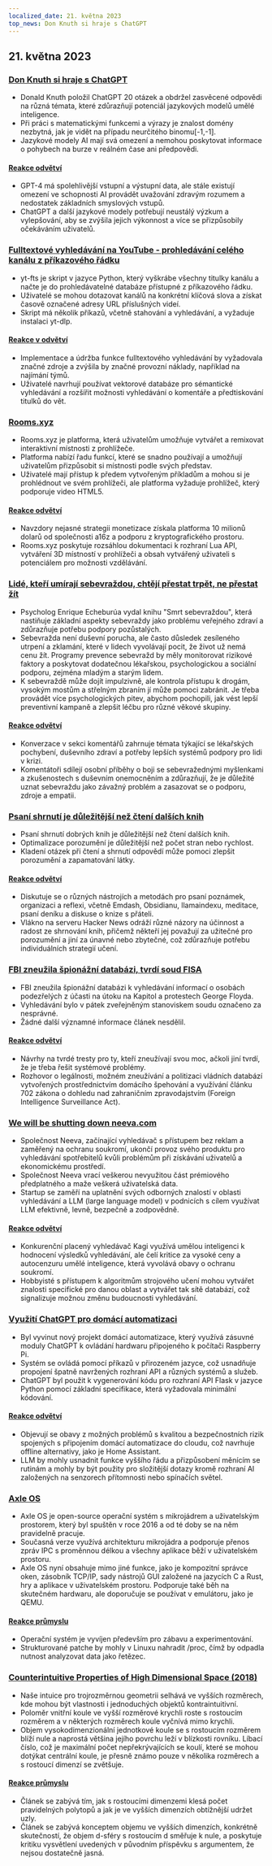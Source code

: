 ```yaml
---
localized_date: 21. května 2023
top_news: Don Knuth si hraje s ChatGPT
---
```




<CallToAction />

<Steps>

## 21. května 2023

### [Don Knuth si hraje s ChatGPT](https://cs.stanford.edu/~knuth/chatGPT20.txt)

- Donald Knuth položil ChatGPT 20 otázek a obdržel zasvěcené odpovědi na různá témata, které zdůrazňují potenciál jazykových modelů umělé inteligence.
- Při práci s matematickými funkcemi a výrazy je znalost domény nezbytná, jak je vidět na případu neurčitého binomu[-1,-1].
- Jazykové modely AI mají svá omezení a nemohou poskytovat informace o pohybech na burze v reálném čase ani předpovědi.

#### [Reakce odvětví](http://news.ycombinator.com/item?id=36012360)

- GPT-4 má spolehlivější vstupní a výstupní data, ale stále existují omezení ve schopnosti AI provádět uvažování zdravým rozumem a nedostatek základních smyslových vstupů.
- ChatGPT a další jazykové modely potřebují neustálý výzkum a vylepšování, aby se zvýšila jejich výkonnost a více se přizpůsobily očekáváním uživatelů.

### [Fulltextové vyhledávání na YouTube - prohledávání celého kanálu z příkazového řádku](https://github.com/NotJoeMartinez/yt-fts)

- yt-fts je skript v jazyce Python, který vyškrábe všechny titulky kanálu a načte je do prohledávatelné databáze přístupné z příkazového řádku.
- Uživatelé se mohou dotazovat kanálů na konkrétní klíčová slova a získat časově označené adresy URL příslušných videí.
- Skript má několik příkazů, včetně stahování a vyhledávání, a vyžaduje instalaci yt-dlp.

#### [Reakce v odvětví](http://news.ycombinator.com/item?id=36009774)

- Implementace a údržba funkce fulltextového vyhledávání by vyžadovala značné zdroje a zvýšila by značné provozní náklady, například na najímání týmů.
- Uživatelé navrhují používat vektorové databáze pro sémantické vyhledávání a rozšířit možnosti vyhledávání o komentáře a předtiskování titulků do vět.

### [Rooms.xyz](https://rooms.xyz/)

- Rooms.xyz je platforma, která uživatelům umožňuje vytvářet a remixovat interaktivní místnosti z prohlížeče.
- Platforma nabízí řadu funkcí, které se snadno používají a umožňují uživatelům přizpůsobit si místnosti podle svých představ.
- Uživatelé mají přístup k předem vytvořeným příkladům a mohou si je prohlédnout ve svém prohlížeči, ale platforma vyžaduje prohlížeč, který podporuje video HTML5.

#### [Reakce odvětví](http://news.ycombinator.com/item?id=36009430)

- Navzdory nejasné strategii monetizace získala platforma 10 milionů dolarů od společnosti a16z a podporu z kryptografického prostoru.
- Rooms.xyz poskytuje rozsáhlou dokumentaci k rozhraní Lua API, vytváření 3D místností v prohlížeči a obsah vytvářený uživateli s potenciálem pro možnosti vzdělávání.

### [Lidé, kteří umírají sebevraždou, chtějí přestat trpět, ne přestat žít](https://english.elpais.com/science-tech/2023-05-20/psychologist-enrique-echeburua-people-who-die-by-suicide-want-to-stop-suffering-not-to-stop-living.html)

- Psycholog Enrique Echeburúa vydal knihu "Smrt sebevraždou", která nastiňuje základní aspekty sebevraždy jako problému veřejného zdraví a zdůrazňuje potřebu podpory pozůstalých.
- Sebevražda není duševní porucha, ale často důsledek zesíleného utrpení a zklamání, které v lidech vyvolávají pocit, že život už nemá cenu žít. Programy prevence sebevražd by měly monitorovat rizikové faktory a poskytovat dodatečnou lékařskou, psychologickou a sociální podporu, zejména mladým a starým lidem.
- K sebevraždě může dojít impulzivně, ale kontrola přístupu k drogám, vysokým mostům a střelným zbraním jí může pomoci zabránit. Je třeba provádět více psychologických pitev, abychom pochopili, jak vést lepší preventivní kampaně a zlepšit léčbu pro různé věkové skupiny.

#### [Reakce odvětví](http://news.ycombinator.com/item?id=36010975)

- Konverzace v sekci komentářů zahrnuje témata týkající se lékařských pochybení, duševního zdraví a potřeby lepších systémů podpory pro lidi v krizi.
- Komentátoři sdílejí osobní příběhy o boji se sebevražednými myšlenkami a zkušenostech s duševním onemocněním a zdůrazňují, že je důležité uznat sebevraždu jako závažný problém a zasazovat se o podporu, zdroje a empatii.

### [Psaní shrnutí je důležitější než čtení dalších knih](https://www.andreasfragner.com/writing/writing-summaries)

- Psaní shrnutí dobrých knih je důležitější než čtení dalších knih.
- Optimalizace porozumění je důležitější než počet stran nebo rychlost.
- Kladení otázek při čtení a shrnutí odpovědí může pomoci zlepšit porozumění a zapamatování látky.

#### [Reakce odvětví](http://news.ycombinator.com/item?id=36011599)

- Diskutuje se o různých nástrojích a metodách pro psaní poznámek, organizaci a reflexi, včetně Emdash, Obsidianu, llamaindexu, meditace, psaní deníku a diskuse o knize s přáteli.
- Vlákno na serveru Hacker News odráží různé názory na účinnost a radost ze shrnování knih, přičemž někteří jej považují za užitečné pro porozumění a jiní za únavné nebo zbytečné, což zdůrazňuje potřebu individuálních strategií učení.

### [FBI zneužila špionážní databázi, tvrdí soud FISA](https://www.wsj.com/articles/fbi-improperly-searched-spy-database-for-information-on-americans-court-says-2f12bcd)

- FBI zneužila špionážní databázi k vyhledávání informací o osobách podezřelých z účasti na útoku na Kapitol a protestech George Floyda.
- Vyhledávání bylo v pátek zveřejněným stanoviskem soudu označeno za nesprávné.
- Žádné další významné informace článek nesdělil.

#### [Reakce odvětví](http://news.ycombinator.com/item?id=36011550)

- Návrhy na tvrdé tresty pro ty, kteří zneužívají svou moc, ačkoli jiní tvrdí, že je třeba řešit systémové problémy.
- Rozhovor o legálnosti, možném zneužívání a politizaci vládních databází vytvořených prostřednictvím domácího špehování a využívání článku 702 zákona o dohledu nad zahraničním zpravodajstvím (Foreign Intelligence Surveillance Act).

### [We will be shutting down neeva.com](https://neeva.com/blog/may-announcement)

- Společnost Neeva, začínající vyhledávač s přístupem bez reklam a zaměřený na ochranu soukromí, ukončí provoz svého produktu pro vyhledávání spotřebitelů kvůli problémům při získávání uživatelů a ekonomickému prostředí.
- Společnost Neeva vrací veškerou nevyužitou část prémiového předplatného a maže veškerá uživatelská data.
- Startup se zaměří na uplatnění svých odborných znalostí v oblasti vyhledávání a LLM (large language model) v podnicích s cílem využívat LLM efektivně, levně, bezpečně a zodpovědně.

#### [Reakce odvětví](http://news.ycombinator.com/item?id=36013783)

- Konkurenční placený vyhledávač Kagi využívá umělou inteligenci k hodnocení výsledků vyhledávání, ale čelí kritice za vysoké ceny a autocenzuru umělé inteligence, která vyvolává obavy o ochranu soukromí.
- Hobbyisté s přístupem k algoritmům strojového učení mohou vytvářet znalosti specifické pro danou oblast a vytvářet tak sítě databází, což signalizuje možnou změnu budoucnosti vyhledávání.

### [Využití ChatGPT pro domácí automatizaci](https://www.atomic14.com/2023/05/14/is-this-the-future-of-home-automation.html)

- Byl vyvinut nový projekt domácí automatizace, který využívá zásuvné moduly ChatGPT k ovládání hardwaru připojeného k počítači Raspberry Pi.
- Systém se ovládá pomocí příkazů v přirozeném jazyce, což usnadňuje propojení špatně navržených rozhraní API a různých systémů a služeb.
- ChatGPT byl použit k vygenerování kódu pro rozhraní API Flask v jazyce Python pomocí základní specifikace, která vyžadovala minimální kódování.

#### [Reakce odvětví](http://news.ycombinator.com/item?id=36013571)

- Objevují se obavy z možných problémů s kvalitou a bezpečnostních rizik spojených s připojením domácí automatizace do cloudu, což navrhuje offline alternativy, jako je Home Assistant.
- LLM by mohly usnadnit funkce vyššího řádu a přizpůsobení měnícím se rutinám a mohly by být použity pro složitější dotazy kromě rozhraní AI založených na senzorech přítomnosti nebo spínačích světel.

### [Axle OS](https://axleos.com/)

- Axle OS je open-source operační systém s mikrojádrem a uživatelským prostorem, který byl spuštěn v roce 2016 a od té doby se na něm pravidelně pracuje.
- Současná verze využívá architekturu mikrojádra a podporuje přenos zpráv IPC s proměnnou délkou a všechny aplikace běží v uživatelském prostoru.
- Axle OS nyní obsahuje mimo jiné funkce, jako je kompozitní správce oken, zásobník TCP/IP, sady nástrojů GUI založené na jazycích C a Rust, hry a aplikace v uživatelském prostoru. Podporuje také běh na skutečném hardwaru, ale doporučuje se používat v emulátoru, jako je QEMU.

#### [Reakce průmyslu](http://news.ycombinator.com/item?id=36008526)

- Operační systém je vyvíjen především pro zábavu a experimentování.
- Strukturované patche by mohly v Linuxu nahradit /proc, čímž by odpadla nutnost analyzovat data jako řetězec.

### [Counterintuitive Properties of High Dimensional Space (2018)](https://marckhoury.github.io/blog/counterintuitive-properties-of-high-dimensional-space/)

- Naše intuice pro trojrozměrnou geometrii selhává ve vyšších rozměrech, kde mohou být vlastnosti i jednoduchých objektů kontraintuitivní.
- Poloměr vnitřní koule ve vyšší rozměrové krychli roste s rostoucím rozměrem a v některých rozměrech koule vyčnívá mimo krychli.
- Objem vysokodimenzionální jednotkové koule se s rostoucím rozměrem blíží nule a naprostá většina jejího povrchu leží v blízkosti rovníku. Líbací číslo, což je maximální počet nepřekrývajících se koulí, které se mohou dotýkat centrální koule, je přesně známo pouze v několika rozměrech a s rostoucí dimenzí se zvětšuje.

#### [Reakce průmyslu](http://news.ycombinator.com/item?id=36009667)

- Článek se zabývá tím, jak s rostoucími dimenzemi klesá počet pravidelných polytopů a jak je ve vyšších dimenzích obtížnější udržet uzly.
- Článek se zabývá konceptem objemu ve vyšších dimenzích, konkrétně skutečností, že objem d-sféry s rostoucím d směřuje k nule, a poskytuje kritiku vysvětlení uvedených v původním příspěvku s argumentem, že nejsou dostatečně jasná.

</Steps>
